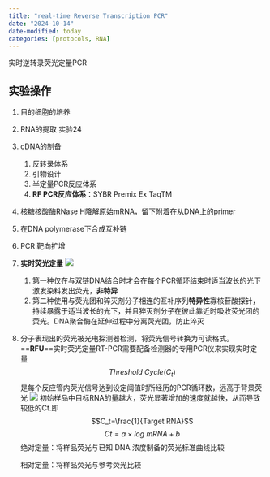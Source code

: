 ```yaml
---
title: "real-time Reverse Transcription PCR"
date: "2024-10-14"
date-modified: today
categories: [protocols, RNA]
---
```


实时逆转录荧光定量PCR

## 实验操作

1.  目的细胞的培养

2.  RNA的提取 实验24

3.  cDNA的制备

    1.  反转录体系
    2.  引物设计
    3.  半定量PCR反应体系
    4.  **RF PCR反应体系**：SYBR Premix Ex TaqTM

4.  核糖核酸酶RNase H降解原始mRNA，留下附着在从DNA上的primer

5.  在DNA polymerase下合成互补链

6.  PCR 靶向扩增

7.  **实时荧光定量** ![](attachments/fluorescent.bmp)

    1.  第一种仅在与双链DNA结合时才会在每个PCR循环结束时适当波长的光下激发染料发出荧光，**非特异**
    2.  第二种使用与荧光团和猝灭剂分子相连的互补序列**特异性**寡核苷酸探针，持续暴露于适当波长的光下，并且猝灭剂分子在彼此靠近时吸收荧光团的荧光。DNA聚合酶在延伸过程中分离荧光团，防止淬灭

8.  分子表现出的荧光被光电探测器检测，将荧光信号转换为可读格式。==**RFU**==实时荧光定量RT-PCR需要配备检测器的专用PCR仪来实现实时定量$$Threshold\ Cycle(C_t)$$是每个反应管内荧光信号达到设定阈值时所经历的PCR循环数，远高于背景荧光 ![](attachments/Quantitative.bmp) 初始样品中目标RNA的量越大，荧光显著增加的速度就越快，从而导致较低的Ct.即$$C_t=\frac{1}{Target RNA}$$ $$
     Ct=a×log \  mRNA + b
     $$ 绝对定量：将样品荧光与已知 DNA 浓度制备的荧光标准曲线比较

    相对定量：将样品荧光与参考荧光比较
